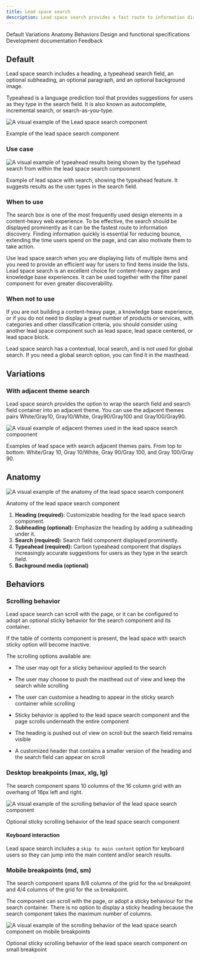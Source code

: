 ```yaml
---
title: Lead space search
description: Lead space search provides a fast route to information discovery by including a prominent search option in the lead space. As the search is always positioned at the top, it is discoverable by users the moment they land on the page.
---
```




<ComponentDescription name="Lead space search" type="layout" />


<AnchorLinks>
<AnchorLink>Default</AnchorLink>
<AnchorLink>Variations</AnchorLink>
<AnchorLink>Anatomy</AnchorLink>
<AnchorLink>Behaviors</AnchorLink>
<AnchorLink>Design and functional specifications</AnchorLink>
<AnchorLink>Development documentation</AnchorLink>
<AnchorLink>Feedback</AnchorLink>
</AnchorLinks>


## Default

Lead space search includes a heading, a typeahead search field, an optional subheading, an optional paragraph, and an optional background image. 

Typeahead is a language prediction tool that provides suggestions for users as they type in the search field. It is also known as autocomplete, incremental search, or search-as-you-type.

![A visual example of the Lead space search component](../../images/component/lead-space-search/lead-space-search-default.jpg)

<Caption>Example of the lead space search component</Caption>


### Use case

![A visual example of typeahead results being shown by the typehead search from within the lead space search compoonent](../../images/component/lead-space-search/lead-space-search-usecase.jpg)

<Caption>Example of lead space with search, showing the typeahead feature. It suggests results as the user types in the search field.</Caption>


### When to use
The search box is one of the most frequently used design elements in a content-heavy web experience. To be effective, the search should be displayed prominently as it can be the fastest route to information discovery. Finding information quickly is essential for reducing bounce, extending the time users spend on the page, and can also motivate them to take action. 

Use lead space search when you are displaying lists of multiple items and you need to provide an efficient way for users to find items inside the lists. Lead space search is an excellent choice for content-heavy pages and knowledge base experiences. It can be used together with the filter panel component for even greater discoverability.

### When not to use
If you are not building a content-heavy page, a knowledge base experience, or if you do not need to display a great number of products or services, with categories and other classification criteria, you should consider using another lead space component such as lead space, lead space centered, or lead space block. 

Lead space search has a contextual, local search, and is not used for global search. If you need a global search option, you can find it in the masthead.

## Variations
### With adjacent theme search

Lead space search provides the option to wrap the search field and search field container into an adjacent theme. You can use the adjacent themes pairs White/Gray10, Gray10/White, Gray90/Gray100 and Gray100/Gray90.

![A visual example of adjacent themes used in the lead space search compoonent](../../images/component/lead-space-search/lead-space-search-variant-adjacent-themes.jpg)

<Caption>Examples of lead space with search adjacent themes pairs. From top to bottom: White/Gray 10, Gray 10/White, Gray 90/Gray 100, and Gray 100/Gray 90.</Caption>


## Anatomy

![A visual example of the anatomy of the lead space search component](../../images/component/lead-space-search/lead-space-search-anatomy.jpg)

<Caption>Anatomy of the lead space search component</Caption>

  
1. **Heading (required):** Customizable heading for the lead space search component.
2. **Subheading (optional):** Emphasize the heading by adding a subheading under it.
3. **Search (required):** Search field component displayed prominently.
4. **Typeahead (required):** Carbon typeahead component that displays increasingly accurate suggestions for users as they type in the search field. 
5. **Background media (optional)**


## Behaviors

### Scrolling behavior
Lead space search can scroll with the page, or it can be configured to adopt an optional sticky behavior for the search component and its container. 

If the table of contents component is present, the lead space with search sticky option will become inactive.

The scrolling options available are:

* The user may opt for a sticky behaviour applied to the search
* The user may choose to push the masthead out of view and keep the search while scrolling
* The user can customise a heading to appear in the sticky search container while scrolling 

* Sticky behavior is applied to the lead space search component and the page scrolls underneath the entire component
* The heading is pushed out of view on scroll but the search field remains visible
* A customized header that contains a smaller version of the heading and the search field can appear on scroll 

### Desktop breakpoints (max, xlg, lg)

The search component spans 10 columns of the 16 column grid with an overhang of 16px left and right. 

![A visual example of the scrolling behavior of the lead space search component](../../images/component/lead-space-search/lead-space-search-scroll-desktop.jpg)

<Caption>Optional sticky scrolling behavior of the lead space search component</Caption>

#### Keyboard interaction
Lead space search includes a `skip to main content` option for keyboard users so they can jump into the main content and/or search results.


### Mobile breakpoints (md, sm)

The search component spans 8/8 columns of the grid for the `md` breakpoint and 4/4 columns of the grid for the `sm` breakpoint. 

The component can scroll with the page, or adopt a sticky behaviour for the search container. There is no option to display a sticky heading because the search component takes the maximum number of columns.

![A visual example of the scrolling behavior of the lead space search component on mobile breakpoints](../../images/component/lead-space-search/lead-space-search-scroll-mobile.jpg)

<Caption>Optional sticky scrolling behavior of the lead space search component on small breakpoint</Caption>


<ComponentFooter name="Lead space search" type="layout" />
